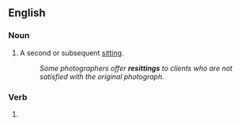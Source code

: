 ==English==

===Noun===
{{en-noun}}

# {{lb|en|photography}} A second or subsequent [[sitting]].
#: ''Some photographers offer '''resittings''' to clients who are not satisfied with the original photograph.''

===Verb===
{{head|en|verb form}}

# {{present participle of|resit|lang=en|nocat=1}}